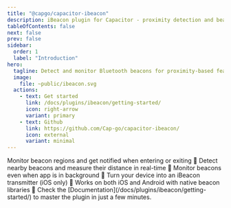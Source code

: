 ```yaml
---
title: "@capgo/capacitor-ibeacon"
description: iBeacon plugin for Capacitor - proximity detection and beacon region monitoring for location-based features.
tableOfContents: false
next: false
prev: false
sidebar:
  order: 1
  label: "Introduction"
hero:
  tagline: Detect and monitor Bluetooth beacons for proximity-based features, indoor navigation, and location-aware experiences.
  image:
    file: ~public/ibeacon.svg
  actions:
    - text: Get started
      link: /docs/plugins/ibeacon/getting-started/
      icon: right-arrow
      variant: primary
    - text: Github
      link: https://github.com/Cap-go/capacitor-ibeacon/
      icon: external
      variant: minimal
---
```



<CardGrid stagger>
  <Card title="Beacon Monitoring" icon="star">
    Monitor beacon regions and get notified when entering or exiting 🎯
  </Card>
  <Card title="Beacon Ranging" icon="rocket">
    Detect nearby beacons and measure their distance in real-time 📡
  </Card>
  <Card title="Background Detection" icon="setting">
    Monitor beacons even when app is in background 🔔
  </Card>
  <Card title="Beacon Advertising" icon="puzzle">
    Turn your device into an iBeacon transmitter (iOS only) 📱
  </Card>
  <Card title="Cross-platform" icon="puzzle">
    Works on both iOS and Android with native beacon libraries 📱
  </Card>
  <Card title="Comprehensive Documentation" icon="open-book">
    Check the [Documentation](/docs/plugins/ibeacon/getting-started/) to master the plugin in just a few minutes.
  </Card>
</CardGrid>
